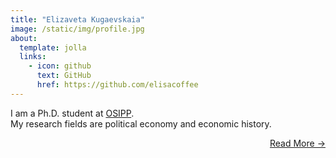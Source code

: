 ```yaml
---
title: "Elizaveta Kugaevskaia"
image: /static/img/profile.jpg
about:
  template: jolla
  links:
    - icon: github
      text: GitHub
      href: https://github.com/elisacoffee
---
```


I am a Ph.D. student at [OSIPP](https://www.osipp.osaka-u.ac.jp/en/).<br>
My research fields are political economy and economic history.

::: {style="text-align: right"}
[Read More →](../about)
:::